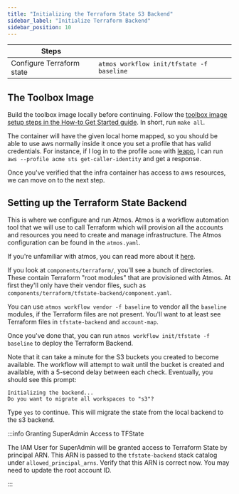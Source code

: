 ```yaml
---
title: "Initializing the Terraform State S3 Backend"
sidebar_label: "Initialize Terraform Backend"
sidebar_position: 10
---
```


| Steps                     |                                           |
| ------------------------- | ----------------------------------------- |
| Configure Terraform state | `atmos workflow init/tfstate -f baseline` |

## The Toolbox Image

Build the toolbox image locally before continuing. Follow the
[toolbox image setup steps in the How-to Get Started guide](/layers/foundation/#building-the-toolbox-image). In short,
run `make all`.

The container will have the given local home mapped, so you should be able to use aws normally inside it once you set a
profile that has valid credentials. For instance, if I log in to the profile `acme` with
[leapp](https://github.com/Noovolari/leapp), I can run `aws --profile acme sts get-caller-identity` and get a response.

Once you've verified that the infra container has access to aws resources, we can move on to the next step.

## Setting up the Terraform State Backend

This is where we configure and run Atmos. Atmos is a workflow automation tool that we will use to call Terraform which
will provision all the accounts and resources you need to create and manage infrastructure. The Atmos configuration can
be found in the `atmos.yaml`.

If you're unfamiliar with atmos, you can read more about it [here](https://atmos.tools).

If you look at `components/terraform/`, you'll see a bunch of directories. These contain Terraform "root modules" that
are provisioned with Atmos. At first they'll only have their vendor files, such as
`components/terraform/tfstate-backend/component.yaml`.

You can use `atmos workflow vendor -f baseline` to vendor all the `baseline` modules, if the Terraform files are not
present. You'll want to at least see Terraform files in `tfstate-backend` and `account-map`.

Once you've done that, you can run `atmos workflow init/tfstate -f baseline` to deploy the Terraform Backend.

Note that it can take a minute for the S3 buckets you created to become available. The workflow will attempt to wait
until the bucket is created and available, with a 5-second delay between each check. Eventually, you should see this
prompt:

```
Initializing the backend...
Do you want to migrate all workspaces to "s3"?
```

Type `yes` to continue. This will migrate the state from the local backend to the s3 backend.

:::info Granting SuperAdmin Access to TFState

The IAM User for SuperAdmin will be granted access to Terraform State by principal ARN. This ARN is passed to the
`tfstate-backend` stack catalog under `allowed_principal_arns`. Verify that this ARN is correct now. You may need to
update the root account ID.

:::
